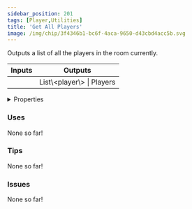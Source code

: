 ```yaml
---
sidebar_position: 201
tags: [Player,Utilities]
title: 'Get All Players'
image: /img/chip/3f4346b1-bc6f-4aca-9650-d43cbd4acc5b.svg
---
```


Outputs a list of all the players in the room currently.



<IChip uuid="3f4346b1-bc6f-4aca-9650-d43cbd4acc5b"/>

<table><thead><tr><th>Inputs</th><th>Outputs</th></tr></thead><tbody><tr><td /><td>List\&lt;player\&gt; | Players</td></tr></tbody></table>

<details>
  <summary>Properties</summary>
  <div>
    <div>
    <table>
      <tbody>
        <tr>
          <td>Is beta required?</td>
          <td>No</td>
        </tr>
        <tr>
          <td>Is chip a trolling risk?</td>
          <td>No</td>
        </tr>
        <tr>
          <td>Is chip a role assignment risk?</td>
          <td>No</td>
        </tr>
        <tr>
          <td>Chip UUID</td>
          <td>3f4346b1-bc6f-4aca-9650-d43cbd4acc5b</td>
        </tr>
        <tr>
          <td>Room availability</td>
          <td>Available everywhere</td>
        </tr>
      </tbody>
    </table>
    </div>
  </div>
</details>

### Uses

None so far!

### Tips

None so far!

### Issues

None so far!